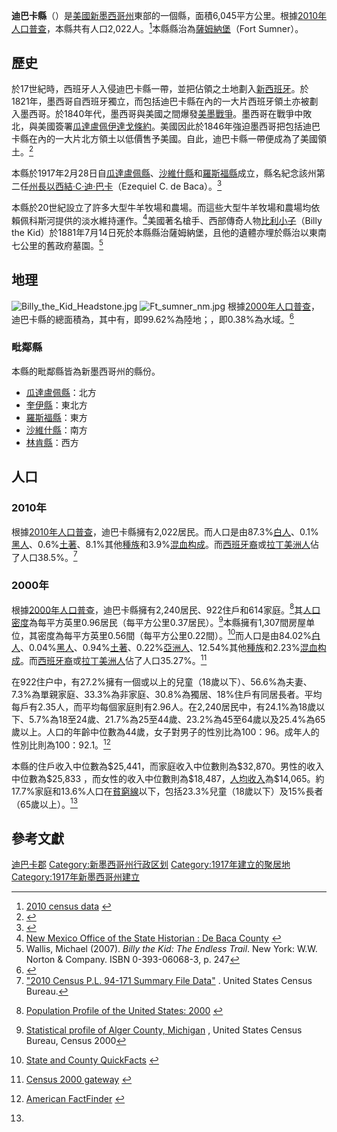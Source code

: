 {{noteTA
|1=zh-tw:郡;zh-hk:縣;zh-cn:县;
}}
<!--[[File:Map_of_New_Mexico_highlighting_De_Baca_County.svg|250px]]-->
{{Infobox U.S. County
| county  = 迪巴卡縣
| state = 新墨西哥州 
| en county  = De Baca County
| en state = New Mexico
| map = Map of New Mexico highlighting De Baca County.svg
| map size = 200
| seal =  
| founded =  1917年2月28日
| seat = [[薩姆納堡_(新墨西哥州)|薩姆納堡]] 
| area            = {{convert|2334|sqmi|km2}}
| area land       = {{convert|2325|sqmi}} 
| area water      ={{convert|9|sqmi}} 
| area percentage = 0.38% 
| census yr = 2010
| pop = 2,022
| density = 0.335
| web =  
}}

'''迪巴卡縣'''（{{lang en|De Baca County}}）是[[美國|美國]][[新墨西哥州|新墨西哥州]]東部的一個縣，面積6,045平方公里。根據[[美國2010年人口普查|2010年人口普查]]，本縣共有人口2,022人。<ref>[http://2010.census.gov/2010census/data/ 2010 census data] {{webarchive|url=https://web.archive.org/web/20110706203009/http://2010.census.gov/2010census/data/ |date=2011-07-06 }}</ref>本縣縣治為[[薩姆納堡_(新墨西哥州)|薩姆納堡]]（Fort Sumner）。{{GR|6}}

==歷史==
於17世紀時，西班牙人入侵迪巴卡縣一帶，並把佔領之土地劃入[[新西班牙總督轄區|新西班牙]]。於1821年，墨西哥自西班牙獨立，而包括迪巴卡縣在內的一大片西班牙領土亦被劃入墨西哥。於1840年代，墨西哥與美國之間爆發[[美墨戰爭|美墨戰爭]]。墨西哥在戰爭中敗北，與美國簽署[[瓜達盧佩伊達戈條約|瓜達盧佩伊達戈條約]]。美國因此於1846年強迫墨西哥把包括迪巴卡縣在內的一大片北方領土以低價售予美國。自此，迪巴卡縣一帶便成為了美國領土。<ref>{{Cite web |url=http://genealogytrails.com/newmex/debaca/ |title=De Baca County, New Mexico Genealogy and History |accessdate=2013-07-17 |archive-date=2010-10-08 |archive-url=https://web.archive.org/web/20101008054436/http://genealogytrails.com/newmex/debaca/ |dead-url=no }}</ref>

本縣於1917年2月28日自[[瓜達盧佩縣_(新墨西哥州)|瓜達盧佩縣]]、[[沙維什縣|沙維什縣]]和[[羅斯福縣_(新墨西哥州)|羅斯福縣]]成立，縣名紀念該州第二任[[新墨西哥州州長|州長]][[以西結·C·迪·巴卡|以西結·C·迪·巴卡]]（Ezequiel C. de Baca）。<ref>{{cite web| url= http://debacaextension.nmsu.edu/| title= De Baca County Extension Office| publisher= New Mexico State University| accessdate= 2012-14-07| archive-date= 2012-07-14| archive-url= https://web.archive.org/web/20120714134600/http://debacaextension.nmsu.edu/| dead-url= no}}</ref>

本縣於20世紀設立了許多大型牛羊牧場和農場。而這些大型牛羊牧場和農場均依賴佩科斯河提供的淡水維持運作。<ref>[http://www.newmexicohistory.org/filedetails.php?fileID=671 New Mexico Office of the State Historian : De Baca County] {{webarchive|url=https://web.archive.org/web/20120320081508/http://www.newmexicohistory.org/filedetails.php?fileID=671 |date=2012-03-20 }}</ref>美國著名槍手、西部傳奇人物[[比利小子|比利小子]]（Billy the Kid）於1881年7月14日死於本縣縣治薩姆納堡，且他的遺體亦埋於縣治以東南七公里的舊政府墓園。<ref name="wallis247">Wallis, Michael (2007). ''Billy the Kid: The Endless Trail''. New York: W.W. Norton & Company. ISBN 0-393-06068-3, p. 247</ref>

==地理==
[[File:Billy_the_Kid_Headstone.jpg|thumb]]
[[File:Ft_sumner_nm.jpg|thumb]]
根據[[2000年美国人口普查|2000年人口普查]]，迪巴卡縣的總面積為{{convert|2334|sqmi}}，其中有{{convert|2325|sqmi}}，即99.62%為陸地；{{convert|9|sqmi}}，即0.38%為水域。<ref>{{cite web
  |url=http://www.census.gov/tiger/tms/gazetteer/county2k.txt
  |title=Census 2000 U.S. Gazetteer Files: Counties
  |publisher=United States Census
  |accessdate=2011-02-13
  |archive-url=https://www.webcitation.org/68EB8WXmf?url=http://www.census.gov/tiger/tms/gazetteer/county2k.txt
  |archive-date=2012-06-06
  |dead-url=yes
  }}</ref>

===毗鄰縣===
本縣的毗鄰縣皆為新墨西哥州的縣份。 
* [[瓜達盧佩縣_(新墨西哥州)|瓜達盧佩縣]]：北方
* [[奎伊縣_(新墨西哥州)|奎伊縣]]：東北方
* [[羅斯福縣_(新墨西哥州)|羅斯福縣]]：東方
* [[沙維什縣|沙維什縣]]：南方
* [[林肯縣_(新墨西哥州)|林肯縣]]：西方

==人口==
{{USCensusPop 
|1920= 3196
|1930= 2893
|1940= 3725
|1950= 3464
|1960= 2991
|1970= 2547
|1980= 2454
|1990= 2252
|2000= 2240
|2010= 2022
| footnote=<ref>{{cite web|url=http://www.census.gov/population/www/censusdata/cencounts/files/ca190090.txt|title=1900-1990 census data|publisher=United States Census Bureau|accessdate=2013-05-06|archive-date=2013-06-18|archive-url=https://web.archive.org/web/20130618102118/http://www.census.gov/population/www/censusdata/cencounts/files/ca190090.txt|dead-url=no}}</ref><ref>{{cite web |url=http://factfinder2.census.gov |title=American FactFinder |publisher=Factfinder2.census.gov |date= |accessdate=2013-02-16 |archive-date=2013-09-11 |archive-url=https://web.archive.org/web/20130911234518/http://factfinder2.census.gov/ |dead-url=no }}</ref><ref>{{cite web |url=http://mapserver.lib.virginia.edu/ |title=University of Virginia Library |publisher=Mapserver.lib.virginia.edu |date= |accessdate=2013-02-16 |archive-date=2012-08-11 |archive-url=https://web.archive.org/web/20120811110448/http://mapserver.lib.virginia.edu/ |dead-url=yes }}</ref>
|}}

===2010年===
根據[[2010年美國人口普查|2010年人口普查]]，迪巴卡縣擁有2,022居民。而人口是由87.3%[[歐裔美國人|白人]]、0.1%[[非裔美國人|黑人]]、0.6%[[美國土著|土著]]、8.1%其他[[種族|種族]]和3.9%[[混血|混血]][[种族构成|构成]]。而[[西班牙裔美国人|西班牙裔]]或[[拉丁美洲人|拉丁美洲人]]佔了人口38.5%。<ref>[http://www2.census.gov/census_2010/01-Redistricting_File--PL_94-171/California/ "2010 Census P.L. 94-171 Summary File Data"] {{Wayback|url=http://www2.census.gov/census_2010/01-Redistricting_File--PL_94-171/California/ |date=20130807061126 }}. United States Census Bureau.</ref>

===2000年===
根據[[2000年美國人口普查|2000年人口普查]]{{GR|2}}，迪巴卡縣擁有2,240居民、922住戶和614家庭。<ref>{{en}}[http://www.census.gov/population/www/pop-profile/profile2000.html Population Profile of the United States: 2000] {{Wayback|url=http://www.census.gov/population/www/pop-profile/profile2000.html |date=20040113065424 }}</ref>其[[人口密度|人口密度]]為每平方英里0.96居民（每平方公里0.37居民）。<ref>[http://censtats.census.gov/data/MI/05026003.pdf Statistical profile of Alger County, Michigan] {{webarchive|url=https://web.archive.org/web/20120407012422/http://censtats.census.gov/data/MI/05026003.pdf |date=2012-04-07 }}, United States Census Bureau, Census 2000</ref>本縣擁有1,307間房屋单位，其密度為每平方英里0.56間（每平方公里0.22間）。<ref>{{en}}[http://quickfacts.census.gov/qfd/ State and County QuickFacts] {{webarchive|url=https://web.archive.org/web/20040401125638/http://quickfacts.census.gov/qfd/ |date=2004-04-01 }}</ref>而人口是由84.02%[[歐裔美國人|白人]]、0.04%[[非裔美國人|黑人]]、0.94%[[美國土著|土著]]、0.22%[[亞裔美國人|亞洲人]]、12.54%其他[[種族|種族]]和2.23%[[混血|混血]][[种族构成|构成]]。而[[西班牙裔美国人|西班牙裔]]或[[拉丁美洲人|拉丁美洲人]]佔了人口35.27%。<ref>{{en}}[http://www.census.gov/main/www/cen2000.html Census 2000 gateway] {{Wayback|url=http://www.census.gov/main/www/cen2000.html |date=20190331194847 }}</ref>

在922住户中，有27.2%擁有一個或以上的兒童（18歲以下）、56.6%為夫妻、7.3%為單親家庭、33.3%為非家庭、30.8%為獨居、18%住戶有同居長者。平均每戶有2.35人，而平均每個家庭則有2.96人。在2,240居民中，有24.1%為18歲以下、5.7%為18至24歲、21.7%為25至44歲、23.2%為45至64歲以及25.4%為65歲以上。人口的年齡中位數為44歲，女子對男子的性別比為100：96。成年人的性別比則為100：92.1。<ref name="Census">{{en}}[http://factfinder.census.gov/ American FactFinder] {{Webarchive|url=https://archive.today/20200212063637/http://factfinder.census.gov/ |date=2020-02-12 }}</ref>

本縣的住戶收入中位數為$25,441，而家庭收入中位數則為$32,870。男性的收入中位數為$25,833 ，而女性的收入中位數則為$18,487，[[人均收入|人均收入]]為$14,065。約17.7%家庭和13.6%人口在[[貧窮線|貧窮線]]以下，包括23.3%兒童（18歲以下）及15%長者（65歲以上）。<ref name="Census"/>

==參考文獻==
{{reflist|2}}

{{Authority control}}

{{DEFAULTSORT:De Baca County}}
[[Category:迪巴卡郡|]]
[[Category:新墨西哥州行政区划|Category:新墨西哥州行政区划]]
[[Category:1917年建立的聚居地|Category:1917年建立的聚居地]]
[[Category:1917年新墨西哥州建立|Category:1917年新墨西哥州建立]]